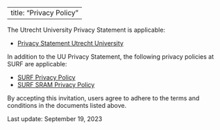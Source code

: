 
---
title: "Privacy Policy"
---

The Utrecht University Privacy Statement is applicable: 

- [Privacy Statement Utrecht University](https://www.uu.nl/en/organisation/practical-matters/privacy/privacy-statements-utrecht-university/privacy-statement-employees)

In addition to the UU Privacy Statement, the following privacy policies at SURF are applicable:

- [SURF Privacy Policy](https://servicedesk.surf.nl/wiki/display/WIKI/SRC+Acceptable+Use+Policy#SRCAcceptableUsePolicy-4-Personaldataandprivacy)
- [SURF SRAM Privacy Policy](https://servicedesk.surf.nl/wiki/display/WIKI/Privacy+Policy)

By accepting this invitation, users agree to adhere to the terms and conditions in the documents listed above.

Last update: September 19, 2023
